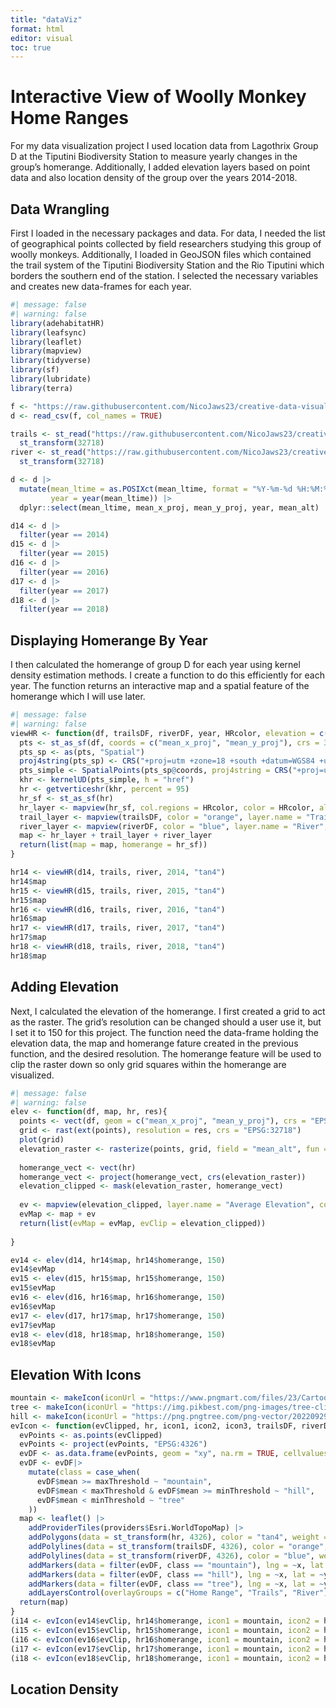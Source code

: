 ```yaml
---
title: "dataViz"
format: html
editor: visual
toc: true
---
```


# Interactive View of Woolly Monkey Home Ranges

For my data visualization project I used location data from Lagothrix Group D at the Tiputini Biodiversity Station to measure yearly changes in the group's homerange. Additionally, I added elevation layers based on point data and also location density of the group over the years 2014-2018.

## Data Wrangling

First I loaded in the necessary packages and data. For data, I needed the list of geographical points collected by field researchers studying this group of woolly monkeys. Additionally, I loaded in GeoJSON files which contained the trail system of the Tiputini Biodiversity Station and the Rio Tiputini which borders the southern end of the station. I selected the necessary variables and creates new data-frames for each year.

```r
#| message: false
#| warning: false
library(adehabitatHR)
library(leafsync)
library(leaflet)
library(mapview)
library(tidyverse)
library(sf)
library(lubridate)
library(terra)

f <- "https://raw.githubusercontent.com/NicoJaws23/creative-data-visualization/refs/heads/main/LagoDAllDistCombined_data.csv"
d <- read_csv(f, col_names = TRUE)

trails <- st_read("https://raw.githubusercontent.com/NicoJaws23/creative-data-visualization/refs/heads/main/TBS_Trails.geojson") |>
  st_transform(32718)
river <- st_read("https://raw.githubusercontent.com/NicoJaws23/creative-data-visualization/refs/heads/main/rio_tiputini.geojson") |>
  st_transform(32718)

d <- d |>
  mutate(mean_ltime = as.POSIXct(mean_ltime, format = "%Y-%m-%d %H:%M:%S", tz = "UTC"),
         year = year(mean_ltime)) |>
  dplyr::select(mean_ltime, mean_x_proj, mean_y_proj, year, mean_alt)

d14 <- d |>
  filter(year == 2014)
d15 <- d |>
  filter(year == 2015)
d16 <- d |>
  filter(year == 2016)
d17 <- d |>
  filter(year == 2017)
d18 <- d |>
  filter(year == 2018)
```

## Displaying Homerange By Year

I then calculated the homerange of group D for each year using kernel density estimation methods. I create a function to do this efficiently for each year. The function returns an interactive map and a spatial feature of the homerange which I will use later.

```r
#| message: false
#| warning: false
viewHR <- function(df, trailsDF, riverDF, year, HRcolor, elevation = c("Y", "N")){
  pts <- st_as_sf(df, coords = c("mean_x_proj", "mean_y_proj"), crs = 32718)
  pts_sp <- as(pts, "Spatial")
  proj4string(pts_sp) <- CRS("+proj=utm +zone=18 +south +datum=WGS84 +units=m +no_defs")
  pts_simple <- SpatialPoints(pts_sp@coords, proj4string = CRS("+proj=utm +zone=18 +south +datum=WGS84"))
  khr <- kernelUD(pts_simple, h = "href")
  hr <- getverticeshr(khr, percent = 95)
  hr_sf <- st_as_sf(hr)
  hr_layer <- mapview(hr_sf, col.regions = HRcolor, color = HRcolor, alpha.regions = 0.4, layer.name = paste(year, "Home Range"))
  trail_layer <- mapview(trailsDF, color = "orange", layer.name = "Trails", lwd = 2)
  river_layer <- mapview(riverDF, color = "blue", layer.name = "River", lwd = 2)
  map <- hr_layer + trail_layer + river_layer
  return(list(map = map, homerange = hr_sf))
}

hr14 <- viewHR(d14, trails, river, 2014, "tan4")
hr14$map
hr15 <- viewHR(d15, trails, river, 2015, "tan4")
hr15$map
hr16 <- viewHR(d16, trails, river, 2016, "tan4")
hr16$map
hr17 <- viewHR(d17, trails, river, 2017, "tan4")
hr17$map
hr18 <- viewHR(d18, trails, river, 2018, "tan4")
hr18$map
```

## Adding Elevation

Next, I calculated the elevation of the homerange. I first created a grid to act as the raster. The grid's resolution can be changed should a user use it, but I set it to 150 for this project. The function need the data-frame holding the elevation data, the map and homerange fature created in the previous function, and the desired resolution. The homerange feature will be used to clip the raster down so only grid squares within the homerange are visualized.

```r
#| message: false
#| warning: false
elev <- function(df, map, hr, res){
  points <- vect(df, geom = c("mean_x_proj", "mean_y_proj"), crs = "EPSG:32718")
  grid <- rast(ext(points), resolution = res, crs = "EPSG:32718")
  plot(grid)
  elevation_raster <- rasterize(points, grid, field = "mean_alt", fun = mean, na.rm = TRUE)
  
  homerange_vect <- vect(hr)
  homerange_vect <- project(homerange_vect, crs(elevation_raster))
  elevation_clipped <- mask(elevation_raster, homerange_vect)
  
  ev <- mapview(elevation_clipped, layer.name = "Average Elevation", col.regions = terrain.colors(20), legend = TRUE, na.color = NA)
  evMap <- map + ev
  return(list(evMap = evMap, evClip = elevation_clipped))
  
}

ev14 <- elev(d14, hr14$map, hr14$homerange, 150)
ev14$evMap
ev15 <- elev(d15, hr15$map, hr15$homerange, 150)
ev15$evMap
ev16 <- elev(d16, hr16$map, hr16$homerange, 150)
ev16$evMap
ev17 <- elev(d17, hr17$map, hr17$homerange, 150)
ev17$evMap
ev18 <- elev(d18, hr18$map, hr18$homerange, 150)
ev18$evMap
```

## Elevation With Icons

```r
mountain <- makeIcon(iconUrl = "https://www.pngmart.com/files/23/Cartoon-Mountains-PNG-Isolated-HD.png", iconWidth = 20, iconHeight = 20)
tree <- makeIcon(iconUrl = "https://img.pikbest.com/png-images/tree-clipart-cartoon-jungle-vector-green-big-tree_5856321.png!sw800", iconWidth = 20, iconHeight = 20)
hill <- makeIcon(iconUrl = "https://png.pngtree.com/png-vector/20220929/ourmid/pngtree-green-hill-ground-vector-clipart-png-image_6221576.png", iconWidth = 20, iconHeight = 20)
evIcon <- function(evClipped, hr, icon1, icon2, icon3, trailsDF, riverDF, maxThreshold, minThreshold){
  evPoints <- as.points(evClipped)
  evPoints <- project(evPoints, "EPSG:4326")
  evDF <- as.data.frame(evPoints, geom = "xy", na.rm = TRUE, cellvalues = TRUE)
  evDF <- evDF|>
    mutate(class = case_when(
      evDF$mean >= maxThreshold ~ "mountain",
      evDF$mean < maxThreshold & evDF$mean >= minThreshold ~ "hill",
      evDF$mean < minThreshold ~ "tree"
    ))
  map <- leaflet() |>
    addProviderTiles(providers$Esri.WorldTopoMap) |>
    addPolygons(data = st_transform(hr, 4326), color = "tan4", weight = 2, fillOpacity = 0.3, group = "Home Range") |>
    addPolylines(data = st_transform(trailsDF, 4326), color = "orange", weight = 2, group = "Trails") |>
    addPolylines(data = st_transform(riverDF, 4326), color = "blue", weight = 2, group = "River") |>
    addMarkers(data = filter(evDF, class == "mountain"), lng = ~x, lat = ~y, icon = icon1) |>
    addMarkers(data = filter(evDF, class == "hill"), lng = ~x, lat = ~y, icon = icon2) |>
    addMarkers(data = filter(evDF, class == "tree"), lng = ~x, lat = ~y, icon = icon3) |>
    addLayersControl(overlayGroups = c("Home Range", "Trails", "River"), options = layersControlOptions(collapsed = FALSE))
  return(map)
}
(i14 <- evIcon(ev14$evClip, hr14$homerange, icon1 = mountain, icon2 = hill, icon3 = tree, trails, river, maxThreshold = 260, minThreshold = 240))
(i15 <- evIcon(ev15$evClip, hr15$homerange, icon1 = mountain, icon2 = hill, icon3 = tree, trails, river, maxThreshold = 260, minThreshold = 240))
(i16 <- evIcon(ev16$evClip, hr16$homerange, icon1 = mountain, icon2 = hill, icon3 = tree, trails, river, maxThreshold = 260, minThreshold = 240))
(i17 <- evIcon(ev17$evClip, hr17$homerange, icon1 = mountain, icon2 = hill, icon3 = tree, trails, river, maxThreshold = 260, minThreshold = 240))
(i18 <- evIcon(ev18$evClip, hr18$homerange, icon1 = mountain, icon2 = hill, icon3 = tree, trails, river, maxThreshold = 260, minThreshold = 240))
```

## Location Density
